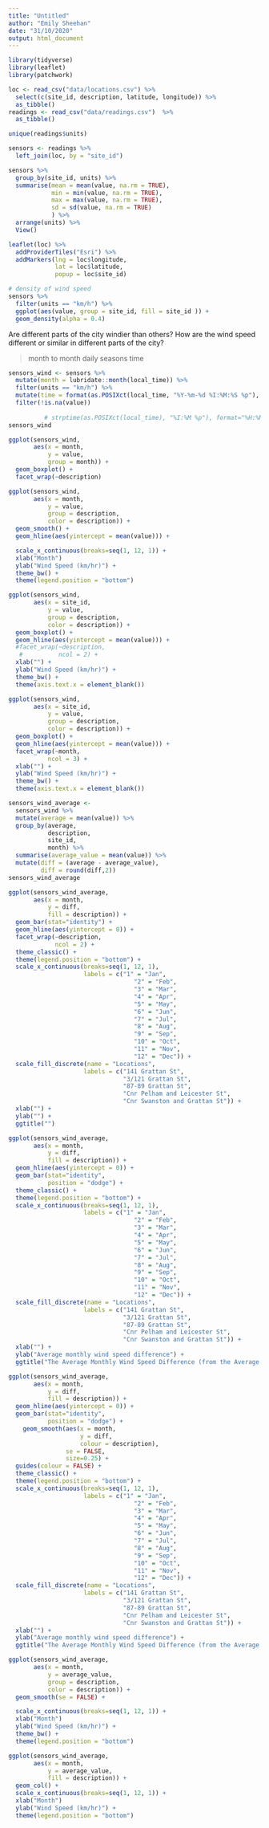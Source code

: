 ```yaml
---
title: "Untitled"
author: "Emily Sheehan"
date: "31/10/2020"
output: html_document
---
```


```r
library(tidyverse)
library(leaflet)
library(patchwork)
```

```r
loc <- read_csv("data/locations.csv") %>% 
  select(c(site_id, description, latitude, longitude)) %>% 
  as_tibble()
readings <- read_csv("data/readings.csv")  %>% 
  as_tibble()
```

```r
unique(readings$units)
```

```r
sensors <- readings %>% 
  left_join(loc, by = "site_id") 
```

```r
sensors %>% 
  group_by(site_id, units) %>% 
  summarise(mean = mean(value, na.rm = TRUE),
            min = min(value, na.rm = TRUE),
            max = max(value, na.rm = TRUE),
            sd = sd(value, na.rm = TRUE)
            ) %>% 
  arrange(units) %>% 
  View()
```

```r
leaflet(loc) %>% 
  addProviderTiles("Esri") %>% 
  addMarkers(lng = loc$longitude,
             lat = loc$latitude,
             popup = loc$site_id)
```

```r
# density of wind speed
sensors %>% 
  filter(units == "km/h") %>% 
  ggplot(aes(value, group = site_id, fill = site_id )) +
  geom_density(alpha = 0.4) 
```
Are different parts of the city windier than others? How are the wind speed different or similar in different parts of
the city?

> month to month
> daily
> seasons
> time


```r
sensors_wind <- sensors %>%
  mutate(month = lubridate::month(local_time)) %>%
  filter(units == "km/h") %>%
  mutate(time = format(as.POSIXct(local_time, "%Y-%m-%d %I:%M:%S %p"), format = "%H:%M")) %>%
  filter(!is.na(value))
           
          # strptime(as.POSIXct(local_time), "%I:%M %p"), format="%H:%M:%S"))
sensors_wind
```





```r
ggplot(sensors_wind,
       aes(x = month,
           y = value,
           group = month)) +
  geom_boxplot() +
  facet_wrap(~description)
```

```r
ggplot(sensors_wind,
       aes(x = month,
           y = value,
           group = description,
           color = description)) +
  geom_smooth() +
  geom_hline(aes(yintercept = mean(value))) +

  scale_x_continuous(breaks=seq(1, 12, 1)) +
  xlab("Month")
  ylab("Wind Speed (km/hr)") +
  theme_bw() +
  theme(legend.position = "bottom")
```

```r
ggplot(sensors_wind,
       aes(x = site_id,
           y = value,
           group = description,
           color = description)) +
  geom_boxplot() +
  geom_hline(aes(yintercept = mean(value))) +
  #facet_wrap(~description, 
   #          ncol = 2) +
  xlab("") +
  ylab("Wind Speed (km/hr)") +
  theme_bw() +
  theme(axis.text.x = element_blank()) 

```
```r
ggplot(sensors_wind,
       aes(x = site_id,
           y = value,
           group = description,
           color = description)) +
  geom_boxplot() +
  geom_hline(aes(yintercept = mean(value))) +
  facet_wrap(~month, 
           ncol = 3) +
  xlab("") +
  ylab("Wind Speed (km/hr)") +
  theme_bw() +
  theme(axis.text.x = element_blank()) 

```

```r
sensors_wind_average <- 
  sensors_wind %>%
  mutate(average = mean(value)) %>%
  group_by(average, 
           description,
           site_id,
           month) %>%
  summarise(average_value = mean(value)) %>%
  mutate(diff = (average - average_value),
         diff = round(diff,2))
sensors_wind_average
```



```r
ggplot(sensors_wind_average,
       aes(x = month,
           y = diff,
           fill = description)) +
  geom_bar(stat="identity") +
  geom_hline(aes(yintercept = 0)) +
  facet_wrap(~description,
             ncol = 2) +
  theme_classic() +
  theme(legend.position = "bottom") +
  scale_x_continuous(breaks=seq(1, 12, 1),
                     labels = c("1" = "Jan",
                                   "2" = "Feb", 
                                   "3" = "Mar", 
                                   "4" = "Apr",
                                   "5" = "May", 
                                   "6" = "Jun", 
                                   "7" = "Jul", 
                                   "8" = "Aug", 
                                   "9" = "Sep", 
                                   "10" = "Oct", 
                                   "11" = "Nov", 
                                   "12" = "Dec")) +
  scale_fill_discrete(name = "Locations",
                     labels = c("141 Grattan St",
                                "3/121 Grattan St",
                                "87-89 Grattan St",
                                "Cnr Pelham and Leicester St",
                                "Cnr Swanston and Grattan St")) +
  xlab("") +
  ylab("") +
  ggtitle("")
```
```r
ggplot(sensors_wind_average,
       aes(x = month,
           y = diff,
           fill = description)) +
  geom_hline(aes(yintercept = 0)) +
  geom_bar(stat="identity",
           position = "dodge") +
  theme_classic() +
  theme(legend.position = "bottom") +  
  scale_x_continuous(breaks=seq(1, 12, 1),
                     labels = c("1" = "Jan",
                                   "2" = "Feb", 
                                   "3" = "Mar", 
                                   "4" = "Apr",
                                   "5" = "May", 
                                   "6" = "Jun", 
                                   "7" = "Jul", 
                                   "8" = "Aug", 
                                   "9" = "Sep", 
                                   "10" = "Oct", 
                                   "11" = "Nov", 
                                   "12" = "Dec")) +
  scale_fill_discrete(name = "Locations",
                     labels = c("141 Grattan St",
                                "3/121 Grattan St",
                                "87-89 Grattan St",
                                "Cnr Pelham and Leicester St",
                                "Cnr Swanston and Grattan St")) +
  xlab("") +
  ylab("Average monthly wind speed difference") +
  ggtitle("The Average Monthly Wind Speed Difference (from the Average Wind Speed)")
```

> 

```r
ggplot(sensors_wind_average,
       aes(x = month,
           y = diff,
           fill = description)) +
  geom_hline(aes(yintercept = 0)) +
  geom_bar(stat="identity",
           position = "dodge") +
    geom_smooth(aes(x = month,
                    y = diff,
                    colour = description),
                se = FALSE,
                size=0.25) +
  guides(colour = FALSE) +
  theme_classic() +
  theme(legend.position = "bottom") +  
  scale_x_continuous(breaks=seq(1, 12, 1),
                     labels = c("1" = "Jan",
                                   "2" = "Feb", 
                                   "3" = "Mar", 
                                   "4" = "Apr",
                                   "5" = "May", 
                                   "6" = "Jun", 
                                   "7" = "Jul", 
                                   "8" = "Aug", 
                                   "9" = "Sep", 
                                   "10" = "Oct", 
                                   "11" = "Nov", 
                                   "12" = "Dec")) +
  scale_fill_discrete(name = "Locations",
                     labels = c("141 Grattan St",
                                "3/121 Grattan St",
                                "87-89 Grattan St",
                                "Cnr Pelham and Leicester St",
                                "Cnr Swanston and Grattan St")) +
  xlab("") +
  ylab("Average monthly wind speed difference") +
  ggtitle("The Average Monthly Wind Speed Difference (from the Average Wind Speed)")
```

```r
ggplot(sensors_wind_average,
       aes(x = month,
           y = average_value,
           group = description,
           color = description)) +
  geom_smooth(se = FALSE) +

  scale_x_continuous(breaks=seq(1, 12, 1)) +
  xlab("Month")
  ylab("Wind Speed (km/hr)") +
  theme_bw() +
  theme(legend.position = "bottom")
```

```r
ggplot(sensors_wind_average,
       aes(x = month,
           y = average_value,
           fill = description)) +
  geom_col() +
  scale_x_continuous(breaks=seq(1, 12, 1)) +
  xlab("Month")
  ylab("Wind Speed (km/hr)") +
  theme(legend.position = "bottom")
```